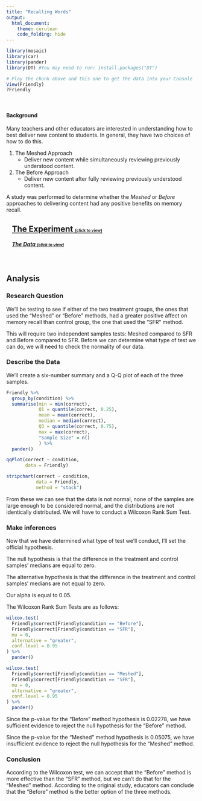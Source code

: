 ```yaml
---
title: "Recalling Words"
output: 
  html_document:
    theme: cerulean
    code_folding: hide
---
```


<script type="text/javascript">
 function showhide(id) {
    var e = document.getElementById(id);
    e.style.display = (e.style.display == 'block') ? 'none' : 'block';
 }
</script>

```r
library(mosaic)
library(car)
library(pander)
library(DT) #You may need to run: install.packages("DT") 
```

```r
# Play the chunk above and this one to get the data into your Console
View(Friendly)
?Friendly
```


<br />

#### Background

Many teachers and other educators are interested in understanding how to best deliver new content to students. In general, they have two choices of how to do this.

1. The Meshed Approach
    * Deliver new content while simultaneously reviewing previously understood content.

2. The Before Approach
    * Deliver new content after fully reviewing previously understood content.

A study was performed to determine whether the *Meshed* or *Before* approaches to delivering content had any positive benefits on memory recall. 

<div style="padding-left:15px;">

## <a href="javascript:showhide('uniquename')">The Experiment <span style="font-size:8pt;">(click to view)</span></a>


<div id="uniquename" style="display:none;">

Individuals were seated at a computer and shown a list of words. Words appeared on the screen one at a time, for two seconds each, until all words had been shown (40 total). After all words were shown, they were required to perform a few two-digit mathematical additions (like 15 + 25) for 15 seconds to avoid immediate memory recall of the words. They were then asked to write down as many of the 40 words as they could remember. They were given a maximum of 5.3 minutes to recall words.

The process of showing words and recalling words was repeated four times with the same list of words each time (four chances to get it right). The presentation of the first trial was the same for all treatment conditions. However, trials 2, 3, and 4 were slightly different for each treatment condition.

<div style="padding-left:15px;">

The `SFR` group (the control group) stands for Standard Free Recall. In all four trials the same list of 40 words was presented, in a random order each time.

The `Before` group also used the same 40 words during each trial. However, any words that were correctly recalled in a previous trial were presented first, or *before* the words that were not recalled in the last trial. After all the correct words were presented in random order, the non-recalled words were presented in a random order.

The `Meshed` group also used the same 40 words during each trial. However, words that were correctly recalled in a previous trial were alternated with a missed word during the next presentation order. 

</div>

The data records the number of correctly recalled words (out of the 40 possible) from the fourth trial. Results were obtained for 30 students, 10 in each of the three treatment groups: `SFR`, `Before`, and `Meshed`. 

</div>

##### <a href="javascript:showhide('uniquename2')">The Data <span style="font-size:8pt;">(click to view)</span></a>

<div id="uniquename2" style="display:none;">

The results from the study can be found in the `Friendly` data set in R after loading `library(car)`. 

Click the "Code" button to see the data.


```r
datatable(Friendly, options=list(lengthMenu = c(3,10,30)))

```


</div>
</div>

<br />

## Analysis

### Research Question
<!-- Note that your goal is to use the Friendly data to show whether or not the Meshed or Before methods have any positive benefit on memory recall. -->

We'll be testing to see if either of the two treatment groups, the ones that used the "Meshed" or "Before" methods, had a greater positive affect on memory recall than control group, the one that used the "SFR" method. 

This will require two independent samples tests: Meshed compared to SFR and Before compared to SFR. Before we can determine what type of test we can do, we will need to check the normality of our data.

### Describe the Data

We'll create a six-number summary and a Q-Q plot of each of the three samples.

```r
Friendly %>% 
  group_by(condition) %>% 
  summarise(min = min(correct),
            Q1 = quantile(correct, 0.25),
            mean = mean(correct), 
            median = median(correct), 
            Q3 = quantile(correct, 0.75),
            max = max(correct),
            "Sample Size" = n()
            ) %>%
  pander()

qqPlot(correct ~ condition,
       data = Friendly)

stripchart(correct ~ condition,
           data = Friendly, 
           method = "stack")
```

From these we can see that the data is not normal, none of the samples are large enough to be considered normal, and the distributions are not identically distributed. We will have to conduct a Wilcoxon Rank Sum Test.

### Make inferences

Now that we have determined what type of test we'll conduct, I'll set the official hypothesis.

The null hypothesis is that the difference in the treatment and control samples' medians are equal to zero.

The alternative hypothesis is that the difference in the treatment and control samples' medians are not equal to zero.

Our alpha is equal to 0.05.

The Wilcoxon Rank Sum Tests are as follows:

```r
wilcox.test(
  Friendly$correct[Friendly$condition == "Before"],
  Friendly$correct[Friendly$condition == "SFR"],
  mu = 0,
  alternative = "greater",
  conf.level = 0.95
) %>% 
  pander()
```

```r
wilcox.test(
  Friendly$correct[Friendly$condition == "Meshed"],
  Friendly$correct[Friendly$condition == "SFR"],
  mu = 0,
  alternative = "greater",
  conf.level = 0.95
) %>% 
  pander()
```

Since the p-value for the "Before" method hypothesis is 0.02278, we have sufficient evidence to reject the null hypothesis for the "Before" method. 

Since the p-value for the "Meshed" method hypothesis is 0.05075, we have insufficient evidence to reject the null hypothesis for the "Meshed" method.

### Conclusion

According to the Wilcoxon test, we can accept that the "Before" method is more effective than the "SFR" method, but we can't do that for the "Meshed" method. According to the original study, educators can conclude that the "Before" method is the better option of the three methods.

